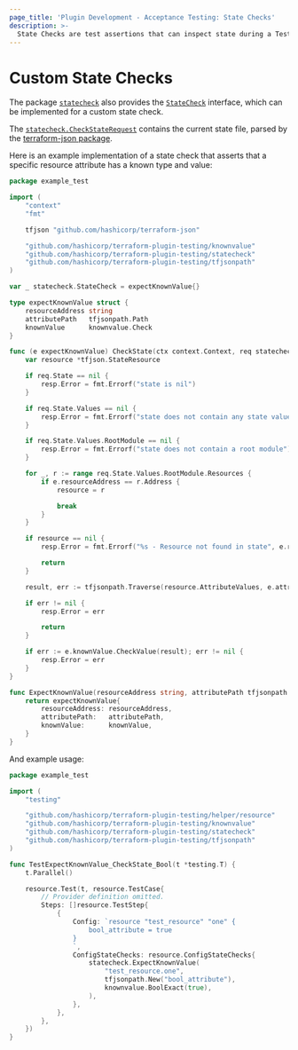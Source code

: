 ```yaml
---
page_title: 'Plugin Development - Acceptance Testing: State Checks'
description: >-
  State Checks are test assertions that can inspect state during a TestStep. Custom State Checks can be implemented.
---
```


# Custom State Checks

The package [`statecheck`](https://pkg.go.dev/github.com/hashicorp/terraform-plugin-testing/statecheck) also provides the [`StateCheck`](https://pkg.go.dev/github.com/hashicorp/terraform-plugin-testing/statecheck#StateCheck) interface, which can be implemented for a custom state check.

The [`statecheck.CheckStateRequest`](https://pkg.go.dev/github.com/hashicorp/terraform-plugin-testing/statecheck#CheckStateRequest) contains the current state file, parsed by the [terraform-json package](https://pkg.go.dev/github.com/hashicorp/terraform-json#State).

Here is an example implementation of a state check that asserts that a specific resource attribute has a known type and value:

```go
package example_test

import (
	"context"
	"fmt"

	tfjson "github.com/hashicorp/terraform-json"

	"github.com/hashicorp/terraform-plugin-testing/knownvalue"
	"github.com/hashicorp/terraform-plugin-testing/statecheck"
	"github.com/hashicorp/terraform-plugin-testing/tfjsonpath"
)

var _ statecheck.StateCheck = expectKnownValue{}

type expectKnownValue struct {
	resourceAddress string
	attributePath   tfjsonpath.Path
	knownValue      knownvalue.Check
}

func (e expectKnownValue) CheckState(ctx context.Context, req statecheck.CheckStateRequest, resp *statecheck.CheckStateResponse) {
	var resource *tfjson.StateResource

	if req.State == nil {
		resp.Error = fmt.Errorf("state is nil")
	}

	if req.State.Values == nil {
		resp.Error = fmt.Errorf("state does not contain any state values")
	}

	if req.State.Values.RootModule == nil {
		resp.Error = fmt.Errorf("state does not contain a root module")
	}

	for _, r := range req.State.Values.RootModule.Resources {
		if e.resourceAddress == r.Address {
			resource = r

			break
		}
	}

	if resource == nil {
		resp.Error = fmt.Errorf("%s - Resource not found in state", e.resourceAddress)

		return
	}

	result, err := tfjsonpath.Traverse(resource.AttributeValues, e.attributePath)

	if err != nil {
		resp.Error = err

		return
	}

	if err := e.knownValue.CheckValue(result); err != nil {
		resp.Error = err
	}
}

func ExpectKnownValue(resourceAddress string, attributePath tfjsonpath.Path, knownValue knownvalue.Check) statecheck.StateCheck {
	return expectKnownValue{
		resourceAddress: resourceAddress,
		attributePath:   attributePath,
		knownValue:      knownValue,
	}
}
```

And example usage:

```go
package example_test

import (
	"testing"

	"github.com/hashicorp/terraform-plugin-testing/helper/resource"
	"github.com/hashicorp/terraform-plugin-testing/knownvalue"
	"github.com/hashicorp/terraform-plugin-testing/statecheck"
	"github.com/hashicorp/terraform-plugin-testing/tfjsonpath"
)

func TestExpectKnownValue_CheckState_Bool(t *testing.T) {
	t.Parallel()

	resource.Test(t, resource.TestCase{
		// Provider definition omitted.
		Steps: []resource.TestStep{
			{
				Config: `resource "test_resource" "one" {
					bool_attribute = true
				}
				`,
				ConfigStateChecks: resource.ConfigStateChecks{
					statecheck.ExpectKnownValue(
						"test_resource.one",
						tfjsonpath.New("bool_attribute"),
						knownvalue.BoolExact(true),
					),
				},
			},
		},
	})
}
```
